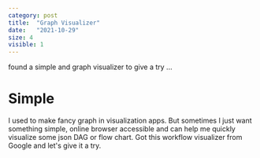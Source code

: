 ```yaml
---
category: post
title:  "Graph Visualizer"
date:   "2021-10-29"
size: 4
visible: 1
---
```



found a simple and graph visualizer to give a try ...

# Simple
I used to make fancy graph in visualization apps. But sometimes I just want something simple, online browser accessible and can help me quickly visualize some json DAG or flow chart. Got this workflow visualizer from Google and let's give it a try.


<FlowVis/>

